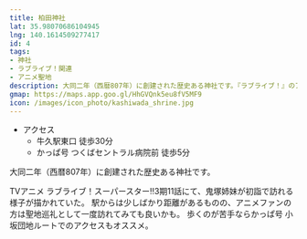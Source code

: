 ```yaml
---
title: 柏田神社
lat: 35.98070686104945
lng: 140.1614509277417
id: 4
tags:
- 神社
- ラブライブ！関連
- アニメ聖地
description: 大同二年（西暦807年）に創建された歴史ある神社です。『ラブライブ！』のアニメで鬼塚姉妹が参拝していました。
gmap: https://maps.app.goo.gl/HhGVQnk5eu8fV5MF9
icon: /images/icon_photo/kashiwada_shrine.jpg
---
```


<LinkedImage
  basename="hamyu044/kashiwada_shrine-2"
/>

- アクセス
  - 牛久駅東口 徒歩30分
  - かっぱ号 つくばセントラル病院前 徒歩5分

大同二年（西暦807年）に創建された歴史ある神社です。

TVアニメ ラブライブ！スーパースター‼3期11話にて、鬼塚姉妹が初詣で訪れる様子が描かれていた。
駅からは少しばかり距離があるものの、アニメファンの方は聖地巡礼として一度訪れてみても良いかも。
歩くのが苦手ならかっぱ号 小坂団地ルートでのアクセスもオススメ。

<LinkedImage
  basename="poketc_meganest/kashiwada_shrine-sign"
/>
